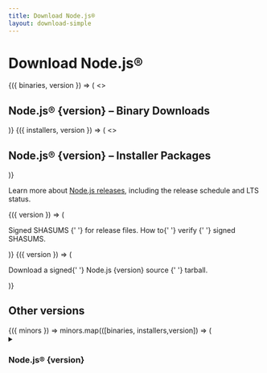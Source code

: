```yaml
---
title: Download Node.js®
layout: download-simple
---
```


# Download Node.js®

<WithSimplifiedDownload>
  {({ binaries, version }) => (
    <>
      <h2>Node.js® {version} – Binary Downloads</h2>
      <SimplifiedDownloadTable source={binaries} />
    </>
  )}
</WithSimplifiedDownload>

<WithSimplifiedDownload>
  {({ installers, version }) => (
    <>
      <h2>Node.js® {version} – Installer Packages</h2>
      <SimplifiedDownloadTable source={installers} />
    </>
  )}
</WithSimplifiedDownload>

Learn more about [Node.js releases](/about/previous-releases), including the release schedule and LTS status.

<WithSimplifiedDownload>
  {({ version }) => (
    <p>
      <LinkWithArrow
        href={`https://nodejs.org/dist/${version}/SHASUMS256.txt.asc`}
      >
        Signed SHASUMS
      </LinkWithArrow>{' '}
      for release files. How to{' '}
      <LinkWithArrow href="https://github.com/nodejs/node#verifying-binaries">
        verify
      </LinkWithArrow>{' '}
      signed SHASUMS.
    </p>
  )}
</WithSimplifiedDownload>

<WithSimplifiedDownload>
  {({ version }) => (
    <p>
      Download a signed{' '}
      <LinkWithArrow
        href={`https://nodejs.org/dist/${version}/node-${version}.tar.gz`}
      >
        Node.js {version} source
      </LinkWithArrow>{' '}
      tarball.
    </p>
  )}
</WithSimplifiedDownload>

## Other versions

<WithSimplifiedDownload>
  {({ minors }) =>
    minors.map(([binaries, installers,version]) => (
      <details key={version}>
        <summary><h3>Node.js® {version}</h3></summary>
       <div>
        <h4>Binary Downloads</h4>
        <SimplifiedDownloadTable source={binaries} />

        <h4>Installer Packages</h4>
        <SimplifiedDownloadTable source={installers} />

        <p>
          Download a signed{' '}
          <LinkWithArrow
            href={`https://nodejs.org/dist/${version}/node-${version}.tar.gz`}
          >
            Node.js {version} source
          </LinkWithArrow>{' '}
          tarball.
        </p>
       </div>
      </details>
    ))}

</WithSimplifiedDownload>
